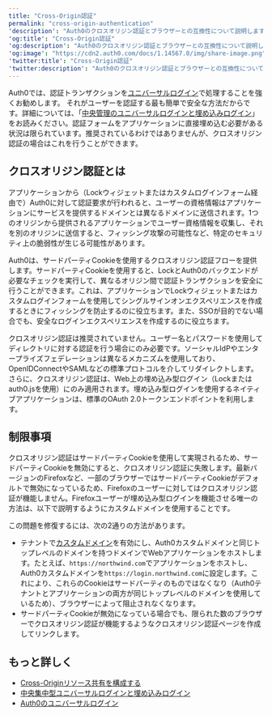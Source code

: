 ```yaml
---
title: "Cross-Origin認証"
permalink: "cross-origin-authentication"
'description': "Auth0のクロスオリジン認証とブラウザーとの互換性について説明します。"
'og:title': "Cross-Origin認証"
'og:description': "Auth0のクロスオリジン認証とブラウザーとの互換性について説明します。"
'og:image': "https://cdn2.auth0.com/docs/1.14567.0/img/share-image.png"
'twitter:title': "Cross-Origin認証"
'twitter:description': "Auth0のクロスオリジン認証とブラウザーとの互換性について説明します。"
---
```


Auth0では、認証トランザクションを[ユニバーサルログイン](/docs/ja-jp/authenticate/login/auth0-universal-login)で処理することを強くお勧めします。 それがユーザーを認証する最も簡単で安全な方法だからです。詳細については、「[中央管理のユニバーサルログインと埋め込みログイン](/docs/ja-jp/authenticate/login/universal-vs-embedded-login)」をお読みください。認証フォームをアプリケーションに直接埋め込む必要がある状況は限られています。推奨されているわけではありませんが、クロスオリジン認証の場合はこれを行うことができます。

## クロスオリジン認証とは

アプリケーションから（Lockウィジェットまたはカスタムログインフォーム経由で）Auth0に対して認証要求が行われると、ユーザーの資格情報はアプリケーションにサービスを提供するドメインとは異なるドメインに送信されます。1つのオリジンから提供されるアプリケーションでユーザー資格情報を収集し、それを別のオリジンに送信すると、フィッシング攻撃の可能性など、特定のセキュリティ上の脆弱性が生じる可能性があります。

Auth0は、サードパーティCookieを使用するクロスオリジン認証フローを提供します。サードパーティCookieを使用すると、LockとAuth0のバックエンドが必要なチェックを実行して、異なるオリジン間で認証トランザクションを安全に行うことができます。これは、アプリケーションでLockウィジェットまたはカスタムログインフォームを使用してシングルサインオンエクスペリエンスを作成するときにフィッシングを防止するのに役立ちます。また、<Tooltip data-tooltip-id="react-containers-DefinitionTooltip-0" href="/docs/ja-jp/glossary?term=single-sign-on" tip="シングルサインオン（SSO）: ユーザーが1つのアプリケーションにログインした後、そのユーザーを他のアプリケーションに自動的にログインさせるサービス。" cta="用語集の表示">SSO</Tooltip>が目的でない場合でも、安全なログインエクスペリエンスを作成するのに役立ちます。

クロスオリジン認証は推奨されていません。ユーザー名とパスワードを使用してディレクトリに対する認証を行う場合にのみ必要です。ソーシャル<Tooltip data-tooltip-id="react-containers-DefinitionTooltip-2" href="/docs/ja-jp/glossary?term=idp" tip="IDプロバイダー（IdP）: デジタルIDを保存および管理するサービス。" cta="用語集の表示">IdP</Tooltip>やエンタープライズフェデレーションは異なるメカニズムを使用しており、OpenIDConnectや<Tooltip data-tooltip-id="react-containers-DefinitionTooltip-1" href="/docs/ja-jp/glossary?term=security-assertion-markup-language" tip="Security Assertion Markup Language（SAML）: パスワードなしに二者間で認証情報を交換できる標準化プロトコル。" cta="用語集の表示">SAML</Tooltip>などの標準プロトコルを介してリダイレクトします。さらに、クロスオリジン認証は、Web上の埋め込み型ログイン（Lockまたはauth0.jsを使用）にのみ適用されます。埋め込み型ログインを使用するネイティブアプリケーションは、標準の<Tooltip data-tooltip-id="react-containers-DefinitionTooltip-1" href="/docs/ja-jp/glossary?term=oath2" tip="OAuth 2.0: 認可プロトコルとワークフローを定義する認可フレームワーク。" cta="用語集の表示">OAuth 2.0</Tooltip>トークンエンドポイントを利用します。

## 制限事項

クロスオリジン認証はサードパーティCookieを使用して実現されるため、サードパーティCookieを無効にすると、クロスオリジン認証に失敗します。最新バージョンのFirefoxなど、一部のブラウザーではサードパーティCookieがデフォルトで無効になっているため、Firefoxのユーザーに対してはクロスオリジン認証が機能しません。Firefoxユーザーが埋め込み型ログインを機能させる唯一の方法は、以下で説明するようにカスタムドメインを使用することです。

この問題を修復するには、次の2通りの方法があります。

* テナントで[カスタムドメイン](/docs/ja-jp/customize/custom-domains)を有効にし、Auth0カスタムドメインと同じトップレベルのドメインを持つドメインでWebアプリケーションをホストします。たとえば、`https://northwind.com`でアプリケーションをホストし、Auth0カスタムドメインを`https://login.northwind.com`に設定します。これにより、これらのCookieはサードパーティのものではなくなり（Auth0テナントとアプリケーションの両方が同じトップレベルのドメインを使用しているため）、ブラウザーによって阻止されなくなります。
* サードパーティCookieが無効になっている場合でも、限られた数のブラウザーでクロスオリジン認証が機能するようなクロスオリジン認証ページを作成してリンクします。

## もっと詳しく

* [Cross-Originリソース共有を構成する](/docs/ja-jp/get-started/applications/set-up-cors)
* [中央集中型ユニバーサルログインと埋め込みログイン](/docs/ja-jp/authenticate/login/universal-vs-embedded-login)
* [Auth0のユニバーサルログイン](/docs/ja-jp/authenticate/login/auth0-universal-login)